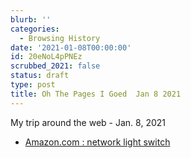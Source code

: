 ```yaml
---
blurb: ''
categories:
  - Browsing History
date: '2021-01-08T00:00:00'
id: 20eNoL4pPNEz
scrubbed_2021: false
status: draft
type: post
title: Oh The Pages I Goed  Jan 8 2021
---
```


My trip around the web - Jan. 8, 2021

- [Amazon.com : network light switch](https://www.amazon.com/s?k=network+light+switch&crid=2BHLCRA9MZ5NN&sprefix=network+light+swit%2Caps%2C163&ref=nb_sb_ss_ts-a-p_1_18)
